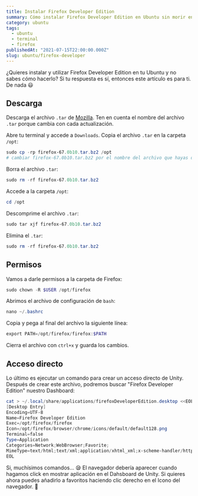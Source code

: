 ```yaml
---
title: Instalar Firefox Developer Edition
summary: Cómo instalar Firefox Developer Edition en Ubuntu sin morir en el intento.
category: ubuntu
tags:
  - ubuntu
  - terminal
  - firefox
publishedAt: "2021-07-15T22:00:00.000Z"
slug: ubuntu/firefox-developer
---
```



<ArticleData />

¿Quieres instalar y utilizar Firefox Developer Edition en tu Ubuntu y no sabes cómo hacerlo? Si tu respuesta es sí, entonces este artículo es para ti. De nada 😃

## Descarga

Descarga el archivo `.tar` de [Mozilla](https://www.mozilla.org/en-US/firefox/developer/). Ten en cuenta el nombre del archivo `.tar` porque cambia con cada actualización.

Abre tu terminal y accede a `Downloads`. Copia el archivo `.tar` en la carpeta `/opt`:

```powershell copy
sudo cp -rp firefox-67.0b10.tar.bz2 /opt
# cambiar firefox-67.0b10.tar.bz2 por el nombre del archivo que hayas descargado
```

Borra el archivo `.tar`:

```powershell copy
sudo rm -rf firefox-67.0b10.tar.bz2
```

Accede a la carpeta `/opt`:

```powershell copy
cd /opt
```

Descomprime el archivo `.tar`:

```powershell
sudo tar xjf firefox-67.0b10.tar.bz2
```

Elimina el `.tar`:

```powershell copy
sudo rm -rf firefox-67.0b10.tar.bz2
```

## Permisos

Vamos a darle permisos a la carpeta de Firefox:

```powershell copy
sudo chown -R $USER /opt/firefox
```

Abrimos el archivo de configuración de `bash`:

```powershell copy
nano ~/.bashrc
```

Copia y pega al final del archivo la siguiente línea:

```powershell copy
export PATH=/opt/firefox/firefox:$PATH
```

Cierra el archivo con `ctrl+x` y guarda los cambios.

## Acceso directo

Lo último es ejecutar un comando para crear un acceso directo de Unity. Después de crear este archivo, podremos buscar "Firefox Developer Edition" nuestro Dashboard:

```powershell copy
cat > ~/.local/share/applications/firefoxDeveloperEdition.desktop <<EOL
[Desktop Entry]
Encoding=UTF-8
Name=Firefox Developer Edition
Exec=/opt/firefox/firefox
Icon=/opt/firefox/browser/chrome/icons/default/default128.png
Terminal=false
Type=Application
Categories=Network;WebBrowser;Favorite;
MimeType=text/html;text/xml;application/xhtml_xml;x-scheme-handler/http;x-scheme-handler/https;x-scheme-handler/ftp; X-Ayatana-Desktop-Shortcuts=NewWindow;NewIncognitos;
EOL
```

Si, muchísimos comandos... 😪
El navegador debería aparecer cuando hagamos click en mostrar aplicación en el Dahsboard de Unity. Si quieres ahora puedes añadirlo a favoritos haciendo clic derecho en el Icono del navegador. 👏
